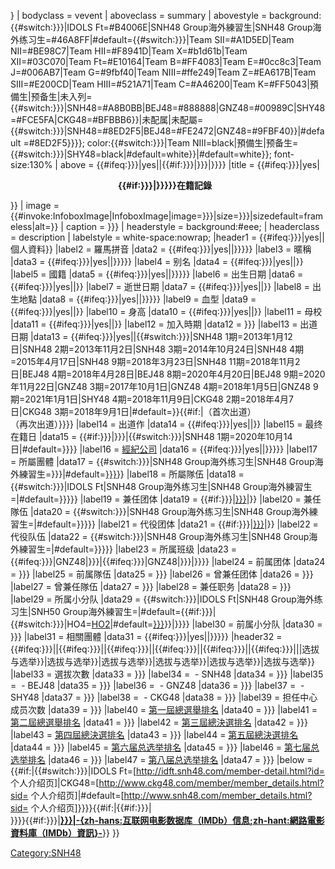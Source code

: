 {{Infobox
|child = {{lc:{{{嵌套|{{{embed}}}}}}}}
| bodyclass   = vevent
| aboveclass  = summary
| abovestyle  = background:{{#switch:{{{所属团体|{{{所屬團體|}}}}}}|IDOLS Ft=#B4006E|SNH48 Group海外練習生|SNH48 Group海外练习生=#46A8FF|#default={{#switch:{{{所属队伍|{{{所屬隊伍|}}}}}}|Team SII=#A1D5ED|Team NII=#BE98C7|Team HII=#F8941D|Team X=#b1d61b|Team XII=#03C070|Team Ft=#E10164|Team B=#FF4083|Team E=#0cc8c3|Team J=#006AB7|Team G=#9fbf40|Team NIII=#ffe249|Team Z=#EA617B|Team SIII=#E200CD|Team HIII=#521A71|Team C=#A46200|Team K=#FF5043|預備生|预备生|未入列={{#switch:{{{所属团体|{{{所屬團體|}}}}}}|SNH48=#A8B0BB|BEJ48=#888888|GNZ48=#00989C|SHY48=#FCE5FA|CKG48=#BFBBB6}}|未配属|未配屬={{#switch:{{{所属团体|{{{所屬團體|}}}}}}|SNH48=#8ED2F5|BEJ48=#FE2472|GNZ48=#9FBF40}}|#default =#8ED2F5}}}}; color:{{#switch:{{{所属队伍|{{{所屬隊伍|}}}}}}|Team NIII=black|預備生|预备生={{#switch:{{{所属团体|{{{所屬團體|}}}}}}|SHY48=black|#default=white}}|#default=white}}; font-size:130%
| above = <span class="fn">{{#ifeq:{{lc:{{{嵌套|{{{embed}}}}}}}}|yes||{{#if:{{{名称|{{{名稱|}}}}}}|{{{名称|{{{名稱|}}}}}}|{{PAGENAME}}}}}}</span>
|title = {{#ifeq:{{lc:{{{嵌套|{{{embed}}}}}}}}|yes|<div align=center style="width:98%; border:4px solid {{#switch:{{{所属团体|{{{所屬團體|}}}}}}|IDOLS Ft=#B4006E|SNH48 Group海外練習生|SNH48 Group海外练习生=#46A8FF|#default={{#switch:{{{所属队伍|{{{所屬隊伍|}}}}}}|Team SII=#A1D5ED|Team NII=#BE98C7|Team HII=#F8941D|Team X=#b1d61b|Team XII=#03C070|Team Ft=#E10164|Team B=#FF4083|Team E=#0cc8c3|Team J=#006AB7|Team G=#9fbf40|Team NIII=#ffe249|Team Z=#EA617B|Team SIII=#E200CD|Team HIII=#521A71|Team C=#A46200|Team K=#FF5043|預備生|预备生|未入列={{#switch:{{{所属团体|{{{所屬團體|}}}}}}|SNH48=#A8B0BB|BEJ48=#888888|GNZ48=#00989C|SHY48=#FCE5FA|CKG48=#BFBBB6}}|未配属|未配屬={{#switch:{{{所属团体|{{{所屬團體|}}}}}}|SNH48=#8ED2F5|BEJ48=#FE2472|GNZ48=#9FBF40}}|#default =#8ED2F5}}}}; color:{{#switch:{{{所属团体|{{{所屬團體|}}}}}}|IDOLS Ft=#B4006E|SNH48 Group海外練習生|SNH48 Group海外练习生=#46A8FF|#default={{#switch:{{{所属队伍|{{{所屬隊伍|}}}}}}|Team SII=#A1D5ED|Team NII=#BE98C7|Team HII=#F8941D|Team X=#b1d61b|Team XII=#03C070|Team Ft=#E10164|Team B=#FF4083|Team E=#0cc8c3|Team J=#006AB7|Team G=#9fbf40|Team NIII=#ffe249|Team Z=#EA617B|Team SIII=#E200CD|Team HIII=#521A71|Team C=#A46200|Team K=#FF5043|預備生|预备生|未入列={{#switch:{{{所属团体|{{{所屬團體|}}}}}}|SNH48=#A8B0BB|BEJ48=#888888|GNZ48=#00989C|SHY48=#FCE5FA|CKG48=#BFBBB6}}|未配属|未配屬={{#switch:{{{所属团体|{{{所屬團體|}}}}}}|SNH48=#8ED2F5|BEJ48=#FE2472|GNZ48=#9FBF40}}|#default =#8ED2F5}}}};">'''{{#if:{{{嵌套|{{{embed|}}}}}}|{{{所属团体|{{{所屬團體|}}}}}}}}在籍記錄'''</div>}}
| image = {{#invoke:InfoboxImage|InfoboxImage|image={{{图像|{{{圖像|}}}}}}|size={{{图像大小|{{{圖像大小|}}}}}}|sizedefault=frameless|alt={{{alt|}}}}}
| caption = {{{图像说明|{{{圖像說明|}}}}}}
| headerstyle = background:#eee;
| headerclass = description
| labelstyle = white-space:nowrap;
|header1 = {{#ifeq:{{lc:{{{嵌套|{{{embed}}}}}}}}|yes||個人資料}}
|label2 = 羅馬拼音
|data2 = {{#ifeq:{{{嵌套|{{{embed}}}}}}|yes||{{{罗马拼音|{{{羅馬拼音|}}}}}}}}
|label3 = 暱稱
|data3 = {{#ifeq:{{{嵌套|{{{embed}}}}}}|yes||{{{昵称|{{{暱稱|}}}}}}}}
|label4 = 别名
|data4 = {{#ifeq:{{{嵌套|{{{embed}}}}}}|yes||{{{别名|}}}}}
|label5 = 國籍
|data5 = {{#ifeq:{{{嵌套|{{{embed}}}}}}|yes||{{{国籍|{{{國籍|}}}}}}}}
|label6 = 出生日期
|data6 = {{#ifeq:{{{嵌套|{{{embed}}}}}}|yes||{{{出生日期|}}}}}
|label7 = 逝世日期
|data7 = {{#ifeq:{{{嵌套|{{{embed}}}}}}|yes||{{{逝世日期|}}}}}
|label8 = 出生地點
|data8 = {{#ifeq:{{{嵌套|{{{embed}}}}}}|yes||{{{出生地点|{{{出生地點|}}}}}}}}
|label9 = 血型
|data9 = {{#ifeq:{{{嵌套|{{{embed}}}}}}|yes||{{{血型|}}}}}
|label10 = 身高
|data10 = {{#ifeq:{{{嵌套|{{{embed}}}}}}|yes||{{{身高|}}}}}
|label11 = 母校
|data11 = {{#ifeq:{{{嵌套|{{{embed}}}}}}|yes||{{{母校|}}}}}
|label12 = 加入時期
|data12 = {{{加入时期|{{{加入時期|}}}}}}
|label13 = 出道日期
|data13 = {{#ifeq:{{{嵌套|{{{embed}}}}}}|yes||{{#switch:{{{加入时期|{{{加入時期|}}}}}}|SNH48 1期=2013年1月12日|SNH48 2期=2013年11月2日|SNH48 3期=2014年10月24日|SNH48 4期=2015年4月17日|SNH48 9期=2018年3月23日|SNH48 11期=2018年11月2日|BEJ48 4期=2018年4月28日|BEJ48 8期=2020年4月20日|BEJ48 9期=2020年11月22日|GNZ48 3期=2017年10月1日|GNZ48 4期=2018年1月5日|GNZ48 9期=2021年1月1日|SHY48 4期=2018年11月9日|CKG48 2期=2018年4月7日|CKG48 3期=2018年9月1日|#default={{{出道日期|}}}}}{{#if:{{{再次出道日期|}}}|（首次出道）<br>{{{再次出道日期|}}}（再次出道）}}}}
|label14 = 出道作
|data14 = {{#ifeq:{{{嵌套|{{{embed}}}}}}|yes||{{{出道作|}}}}}
|label15 = 最终在籍日
|data15 = {{#if:{{{最终在籍日|{{{最終在籍日|}}}}}}|{{{最终在籍日|{{{最終在籍日|}}}}}}|{{#switch:{{{加入时期|{{{加入時期|}}}}}}|SNH48 1期=2020年10月14日|#default=}}}}
|label16 = [[經紀公司]]
|data16 = {{#ifeq:{{{嵌套|{{{embed}}}}}}|yes||{{{经纪公司|{{{經紀公司|}}}}}}}}
|label17 = 所屬團體
|data17 = {{#switch:{{{所属团体|{{{所屬團體|}}}}}}|SNH48 Group海外练习生|SNH48 Group海外練習生={{{所属团体|{{{所屬團體|}}}}}}|#default=[[{{{所属团体|{{{所屬團體|}}}}}}]]}}
|label18 = 所屬隊伍
|data18 = {{#switch:{{{所属团体|{{{所屬團體|}}}}}}|IDOLS Ft|SNH48 Group海外练习生|SNH48 Group海外練習生=|#default={{{所属队伍|{{{所屬隊伍|}}}}}}}}
|label19 = 兼任团体
|data19 = {{#if:{{{兼任团体|{{{兼任團體|}}}}}}|[[{{{兼任团体|{{{兼任團體|}}}}}}]]|}}
|label20 = 兼任隊伍
|data20 = {{#switch:{{{所属团体|{{{所屬團體|}}}}}}|SNH48 Group海外练习生|SNH48 Group海外練習生=|#default={{{兼任队伍|{{{兼任隊伍|}}}}}}}}
|label21 = 代役团体
|data21 = {{#if:{{{代役团体|{{{代役團體|}}}}}}|[[{{{代役团体|{{{代役團體|}}}}}}]]|}}
|label22 = 代役队伍
|data22 = {{#switch:{{{所属团体|{{{所屬團體|}}}}}}|SNH48 Group海外练习生|SNH48 Group海外練習生=|#default={{{代役队伍|{{{代役隊伍|}}}}}}}}
|label23 = 所属班级
|data23 = {{#ifeq:{{{所属团体|{{{所屬團體|}}}}}}|GNZ48|{{{所属班级|{{{所屬班級|}}}}}}|{{#ifeq:{{{所属团体|{{{所屬團體|}}}}}}|GNZ48|{{{所属班级|{{{所屬班級|}}}}}}|}}}}
|label24 = 前属团体
|data24 = {{{前属团体|{{{前屬團體|}}}}}}
|label25 = 前属隊伍
|data25 = {{{前属队伍|{{{前屬隊伍|}}}}}}
|label26 = 曾兼任团体
|data26 = {{{曾兼任团体|{{{曾兼任團體|}}}}}}
|label27 = 曾兼任隊伍
|data27 = {{{曾兼任队伍|{{{曾兼任隊伍|}}}}}}
|label28 = 兼任职务
|data28 = {{{兼任职务|{{{兼任職務|}}}}}}
|label29 = 所属小分队
|data29 = {{#switch:{{{所属团体|{{{所屬團體|}}}}}}|IDOLS Ft|SNH48 Group海外练习生|SNH50 Group海外練習生=|#default={{#if:{{{所属小分队|{{{所屬小分隊|}}}}}}|{{#switch:{{{所属小分队|{{{所屬小分隊|}}}}}}|HO4=[[HO2 (偶像团体)|HO2]]|#default=[[{{{所属小分队|{{{所屬小分隊|}}}}}}]]}}|}}}}
|label30 = 前属小分队
|data30 = {{{前属小分队|{{{前屬小分隊|}}}}}}
|label31 = 相關團體
|data31 = {{#ifeq:{{{嵌套|{{{embed}}}}}}|yes||{{{相关团体|{{{相關團體|}}}}}}}}
|header32 = {{#ifeq:{{{选拔次数|{{{選拔次數|}}}}}}||{{#ifeq:{{{第一届总选举排名|{{{第一屆總選舉排名|}}}}}}||{{#ifeq:{{{第二届总选举排名|{{{第二屆總選舉排名|}}}}}}||{{#ifeq:{{{第三届总选举排名|{{{第三屆總選舉排名|}}}}}}||{{#ifeq:{{{第四届总选举排名|{{{第四屆總選舉排名|}}}}}}||{{#ifeq:{{{第五届总选举排名|{{{第五屆總選舉排名|}}}}}}|||选拔与选举}}|选拔与选举}}|选拔与选举}}|选拔与选举}}|选拔与选举}}|选拔与选举}}
|label33 = 選拔次數
|data33 = {{{选拔次数|{{{選拔次數|}}}}}}
|label34 = &nbsp;- SNH48
|data34 = {{{SNH48选拔次数|{{{SNH48選拔次數|}}}}}}
|label35 = &nbsp;- BEJ48
|data35 = {{{BEJ48选拔次数|{{{BEJ48選拔次數|}}}}}}
|label36 = &nbsp;- GNZ48
|data36 = {{{GNZ48选拔次数|{{{GNZ48選拔次數|}}}}}}
|label37 = &nbsp;- SHY48
|data37 = {{{SHY48选拔次数|{{{SHY48選拔次數|}}}}}}
|label38 = &nbsp;- CKG48
|data38 = {{{CKG48选拔次数|{{{CKG48選拔次數|}}}}}}
|label39 = 担任中心成员次数
|data39 = {{{担任中心成员次数|{{{擔任中心成員次數|}}}}}}
|label40 = [[SNH48第一屆總選舉|第一屆總選舉排名]]
|data40 = {{{第一届总选举排名|{{{第一屆總選舉排名|}}}}}}
|label41 = [[SNH48第二屆總選舉|第二屆總選舉排名]]
|data41 = {{{第二届总选举排名|{{{第二屆總選舉排名|}}}}}}
|label42 = [[SNH48第三屆總選舉|第三屆總決選排名]]
|data42 = {{{第三届总选举排名|{{{第三屆總選舉排名|}}}}}}
|label43 = [[SNH48 Group第四屆總選舉|第四屆總決選排名]]
|data43 = {{{第四届总选举排名|{{{第四屆總選舉排名|}}}}}}
|label44 = [[SNH48 Group第五屆總選舉|第五屆總決選排名]]
|data44 = {{{第五届总选举排名|{{{第五屆總選舉排名|}}}}}}
|label45 = [[SNH48 Group第六届总决选|第六届总选举排名]]
|data45 = {{{第六届总选举排名|{{{第六屆總選舉排名|}}}}}}
|label46 = [[SNH48 Group第七届总决选|第七届总选举排名]]
|data46 = {{{第七届总选举排名|{{{第七屆總選舉排名|}}}}}}
|label47 = [[SNH48 Group第八届总决选|第八届总选举排名]]
|data47 = {{{第八届总选举排名|{{{第八屆總選舉排名|}}}}}}
|below = {{#if:{{{ID|}}}|{{#switch:{{{所属团体|{{{所屬團體|}}}}}}|IDOLS Ft=[http://idft.snh48.com/member-detail.html?id={{{ID|}}} 个人介绍页]|CKG48=[http://www.ckg48.com/member/member_details.html?sid={{{ID|}}} 个人介绍页]|#default=[http://www.snh48.com/member_details.html?sid={{{ID|}}} 个人介绍页]}}}}{{#if:{{{ID|}}}|{{#if:{{{IMDb|{{{imdb|}}}}}}|<br>}}}}{{#if:{{{IMDb|{{{imdb|}}}}}}|'''[[IMDbName:{{{IMDb|{{{imdb|}}}}}}|-{zh-hans:互联网电影数据库（IMDb）信息;zh-hant:網路電影資料庫（IMDb）資訊}-]]'''}}
}}<noinclude>
{{Documentation}}
[[Category:SNH48]]
</noinclude>